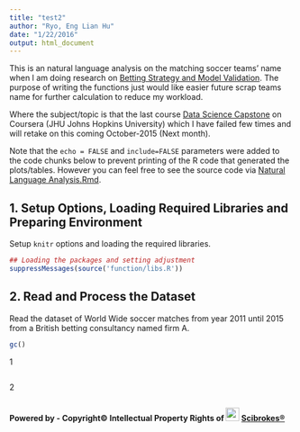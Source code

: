 ```yaml
---
title: "test2"
author: "Ryo, Eng Lian Hu"
date: "1/22/2016"
output: html_document
---
```


  This is an natural language analysis on the matching soccer teams' name when I am doing research on [Betting Strategy and Model Validation](https://github.com/Scibrokes/Betting-Strategy-and-Model-Validation/blob/master/Betting%20Strategy%20and%20Model%20Validation.Rmd). The purpose of writing the functions just would like easier future scrap teams name for further calculation to reduce my workload.
  
  Where the subject/topic is that the last course [Data Science Capstone](https://www.coursera.org/course/dsscapstone) on Coursera (JHU Johns Hopkins University) which I have failed few times and will retake on this coming October-2015 (Next month).
  
  Note that the `echo = FALSE` and `include=FALSE` parameters were added to the code chunks below to prevent printing of the R code that generated the plots/tables. However you can feel free to see the source code via [Natural Language Analysis.Rmd](https://github.com/Scibrokes/Betting-Strategy-and-Model-Validation/Natural Language Analysis.Rmd).



## 1. Setup Options, Loading Required Libraries and Preparing Environment

  Setup `knitr` options and loading the required libraries.

```r
## Loading the packages and setting adjustment
suppressMessages(source('function/libs.R'))
```



## 2. Read and Process the Dataset

  Read the dataset of World Wide soccer matches from year 2011 until 2015 from a British betting consultancy named firm A.

```r
gc()
```

1

```r
```

2

```r
```


**Powered by - Copyright© Intellectual Property Rights of <img src='figure/oda-army.jpg' width='24'> [Scibrokes®](http://www.scibrokes.com)**


